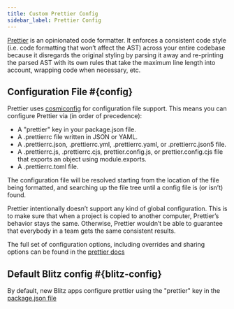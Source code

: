 ```yaml
---
title: Custom Prettier Config
sidebar_label: Prettier Config
---
```


[Prettier](https://prettier.io/) is an opinionated code formatter. It
enforces a consistent code style (i.e. code formatting that won’t affect
the AST) across your entire codebase because it disregards the original
styling by parsing it away and re-printing the parsed AST with its own
rules that take the maximum line length into account, wrapping code when
necessary, etc.

## Configuration File #{config}

Prettier uses [cosmiconfig](https://github.com/davidtheclark/cosmiconfig)
for configuration file support. This means you can configure Prettier via
(in order of precedence):

- A "prettier" key in your package.json file.
- A .prettierrc file written in JSON or YAML.
- A .prettierrc.json, .prettierrc.yml, .prettierrc.yaml, or
  .prettierrc.json5 file.
- A .prettierrc.js, .prettierrc.cjs, prettier.config.js, or
  prettier.config.cjs file that exports an object using module.exports.
- A .prettierrc.toml file.

The configuration file will be resolved starting from the location of the
file being formatted, and searching up the file tree until a config file
is (or isn’t) found.

Prettier intentionally doesn’t support any kind of global configuration.
This is to make sure that when a project is copied to another computer,
Prettier’s behavior stays the same. Otherwise, Prettier wouldn’t be able
to guarantee that everybody in a team gets the same consistent results.

The full set of configuration options, including overrides and sharing
options can be found in the
[prettier docs](https://prettier.io/docs/en/configuration.html)

## Default Blitz config #{blitz-config}

By default, new Blitz apps configure prettier using the "prettier" key in
the
[package.json file](https://github.com/blitz-js/blitz/blob/canary/packages/generator/templates/app/package.json)
